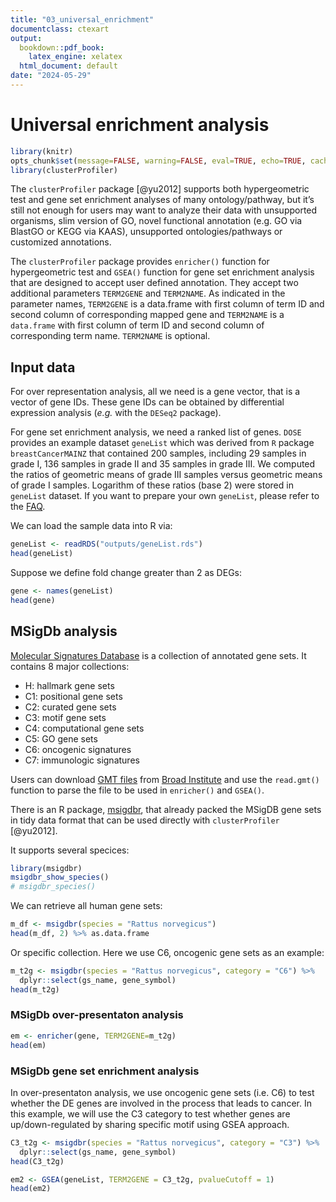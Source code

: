---
title: "03_universal_enrichment"
documentclass: ctexart
output:
  bookdown::pdf_book:
    latex_engine: xelatex
  html_document: default
date: "2024-05-29"
---

# Universal enrichment analysis {#universal-api}

```{r include=FALSE}
library(knitr)
opts_chunk$set(message=FALSE, warning=FALSE, eval=TRUE, echo=TRUE, cache=TRUE)
library(clusterProfiler)
```

The `clusterProfiler` package [@yu2012] supports both hypergeometric test and gene set enrichment analyses of many ontology/pathway, but it's still not enough for users may want to analyze their data with unsupported organisms, slim version of GO, novel functional annotation (e.g. GO via BlastGO or KEGG via KAAS), unsupported ontologies/pathways or customized annotations.

The `clusterProfiler` package provides `enricher()` function for hypergeometric test and `GSEA()` function for gene set enrichment analysis that are designed to accept user defined annotation. They accept two additional parameters `TERM2GENE` and `TERM2NAME`. As indicated in the parameter names, `TERM2GENE` is a data.frame with first column of term ID and second column of corresponding mapped gene and `TERM2NAME` is a `data.frame` with first column of term ID and second column of corresponding term name. `TERM2NAME` is optional.

## Input data

For over representation analysis, all we need is a gene vector, that is a vector of gene IDs. These gene IDs can be obtained by differential expression analysis (*e.g.* with the `DESeq2` package).

For gene set enrichment analysis, we need a ranked list of genes. `DOSE` provides an example dataset `geneList` which was derived from `R` package `breastCancerMAINZ` that contained 200 samples, including 29 samples in grade I, 136 samples in grade II and 35 samples in grade III. We computed the ratios of geometric means of grade III samples versus geometric means of grade I samples. Logarithm of these ratios (base 2) were stored in `geneList` dataset. If you want to prepare your own `geneList`, please refer to the [FAQ](#genelist).

We can load the sample data into R via:

```{r}
geneList <- readRDS("outputs/geneList.rds")
head(geneList)
```

Suppose we define fold change greater than 2 as DEGs:

```{r}
gene <- names(geneList)
head(gene)
```

## MSigDb analysis

[Molecular Signatures Database](http://software.broadinstitute.org/gsea/msigdb) is a collection of annotated gene sets. It contains 8 major collections:

-   H: hallmark gene sets
-   C1: positional gene sets
-   C2: curated gene sets
-   C3: motif gene sets
-   C4: computational gene sets
-   C5: GO gene sets
-   C6: oncogenic signatures
-   C7: immunologic signatures

Users can download [GMT files](www.broadinstitute.org/cancer/software/gsea/wiki/index.php/Data_formats#GMT:_Gene_Matrix_Transposed_file_format_.28.2A.gmt.29) from [Broad Institute](http://software.broadinstitute.org/gsea/msigdb) and use the `read.gmt()` function to parse the file to be used in `enricher()` and `GSEA()`.

There is an R package, [msigdbr](https://cran.r-project.org/package=msigdbr), that already packed the MSigDB gene sets in tidy data format that can be used directly with `clusterProfiler` [@yu2012].

It supports several specices:

```{r}
library(msigdbr)
msigdbr_show_species()
# msigdbr_species()
```

We can retrieve all human gene sets:

```{r}
m_df <- msigdbr(species = "Rattus norvegicus")
head(m_df, 2) %>% as.data.frame
```

Or specific collection. Here we use C6, oncogenic gene sets as an example:

```{r}
m_t2g <- msigdbr(species = "Rattus norvegicus", category = "C6") %>% 
  dplyr::select(gs_name, gene_symbol)
head(m_t2g)
```

### MSigDb over-presentaton analysis {#msigdb-ora}

```{r}
em <- enricher(gene, TERM2GENE=m_t2g)
head(em)
```

### MSigDb gene set enrichment analysis {#msigdb-gsea}

In over-presentaton analysis, we use oncogenic gene sets (i.e. C6) to test whether the DE genes are involved in the process that leads to cancer. In this example, we will use the C3 category to test whether genes are up/down-regulated by sharing specific motif using GSEA approach.

```{r}
C3_t2g <- msigdbr(species = "Rattus norvegicus", category = "C3") %>% 
  dplyr::select(gs_name, gene_symbol)
head(C3_t2g)

em2 <- GSEA(geneList, TERM2GENE = C3_t2g, pvalueCutoff = 1)
head(em2)
```
